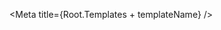 

<Meta title={Root.Templates + templateName} />

<DocsPageHeader
    title={templateName}
    description='This template shows how the AlertDialog, PageContainer and TextAreaInput component can be used to create a "Not Authorized"-page.'
    addImportantNote={false}
    variant="none"
/>

<Canvas withToolbar>
    <Story name="Not Authorized" story={stories.Base} />
</Canvas>
